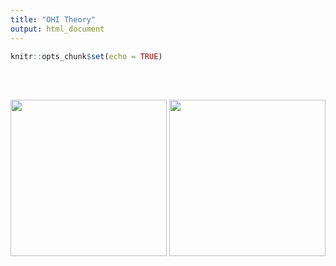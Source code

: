```yaml
---
title: "OHI Theory"
output: html_document
---
```


```r
knitr::opts_chunk$set(echo = TRUE)
```

<br>
<br>


[![](./images/goal scores.png){width=250px}](z3_HowGoalScore.html)
[![](./images/quickfacts_ ao.png){width=250px}](z3_quickfacts_ao.html)
